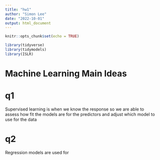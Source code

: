 ```yaml
---
title: "hw1"
author: "Simon Lee"
date: "2022-10-01"
output: html_document
---
```


```r
knitr::opts_chunk$set(echo = TRUE)
```

```r
library(tidyverse)
library(tidymodels)
library(ISLR)
```

# Machine Learning Main Ideas

# q1
Supervised learning is when we know the response so we are able to  assess how
fit the models are for the predictors and adjust which model to use for the data

# q2
Regression models are used for 